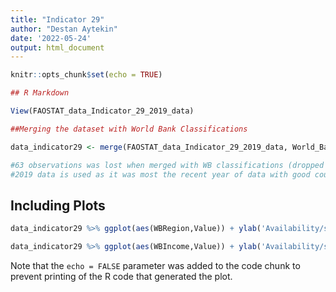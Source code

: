 ---
title: "Indicator 29"
author: "Destan Aytekin"
date: '2022-05-24'
output: html_document
---

```{r setup, include=FALSE}
knitr::opts_chunk$set(echo = TRUE)
```

```{r}
## R Markdown

View(FAOSTAT_data_Indicator_29_2019_data)

##Merging the dataset with World Bank Classifications

data_indicator29 <- merge(FAOSTAT_data_Indicator_29_2019_data, World_Bank_Classifications, by = "Country")

#63 observations was lost when merged with WB classifications (dropped from 213 to 150 observations)
#2019 data is used as it was most the recent year of data with good country coverage.

```

## Including Plots


```{r, echo=FALSE}

data_indicator29 %>% ggplot(aes(WBRegion,Value)) + ylab('Availability/supply (g/day/capita) - vegetables') + geom_boxplot() + geom_point()

data_indicator29 %>% ggplot(aes(WBIncome,Value)) + ylab('Availability/supply (g/day/capita) - vegetables') + geom_boxplot() + geom_point()


```

Note that the `echo = FALSE` parameter was added to the code chunk to prevent printing of the R code that generated the plot.
